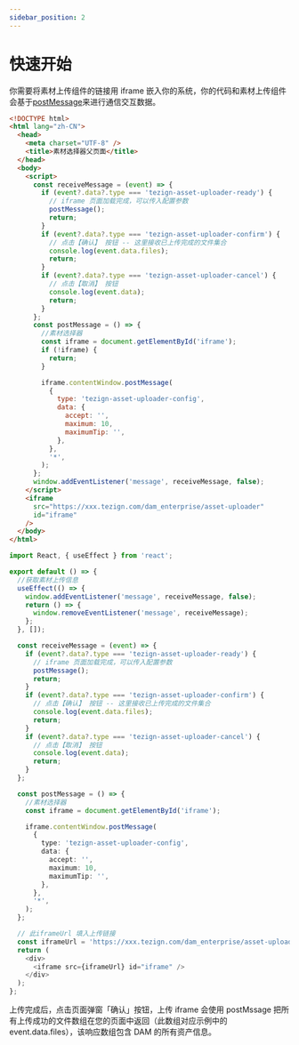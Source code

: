 ```yaml
---
sidebar_position: 2
---
```


# 快速开始

你需要将素材上传组件的链接用 iframe 嵌入你的系统，你的代码和素材上传组件会基于[postMessage](https://developer.mozilla.org/en-US/docs/Web/API/Window/postMessage)来进行通信交互数据。


<Tabs>
  <TabItem value="vanilla" label="原生" default>

```html
<!DOCTYPE html>
<html lang="zh-CN">
  <head>
    <meta charset="UTF-8" />
    <title>素材选择器父页面</title>
  </head>
  <body>
    <script>
      const receiveMessage = (event) => {
        if (event?.data?.type === 'tezign-asset-uploader-ready') {
          // iframe 页面加载完成，可以传入配置参数
          postMessage();
          return;
        }
        if (event?.data?.type === 'tezign-asset-uploader-confirm') {
          // 点击【确认】 按钮 -- 这里接收已上传完成的文件集合
          console.log(event.data.files);
          return;
        }
        if (event?.data?.type === 'tezign-asset-uploader-cancel') {
          // 点击【取消】 按钮
          console.log(event.data);
          return;
        }
      };
      const postMessage = () => {
        //素材选择器
        const iframe = document.getElementById('iframe');
        if (!iframe) {
          return;
        }

        iframe.contentWindow.postMessage(
          {
            type: 'tezign-asset-uploader-config',
            data: {
              accept: '',
              maximum: 10,
              maximumTip: '',
            },
          },
          '*',
        );
      };
      window.addEventListener('message', receiveMessage, false);
    </script>
    <iframe
      src="https://xxx.tezign.com/dam_enterprise/asset-uploader"
      id="iframe"
    />
  </body>
</html>
```

  </TabItem>

  <TabItem value="reactjs" label="React">

```typescript jsx
import React, { useEffect } from 'react';

export default () => {
  //获取素材上传信息
  useEffect(() => {
    window.addEventListener('message', receiveMessage, false);
    return () => {
      window.removeEventListener('message', receiveMessage);
    };
  }, []);

  const receiveMessage = (event) => {
    if (event?.data?.type === 'tezign-asset-uploader-ready') {
      // iframe 页面加载完成，可以传入配置参数
      postMessage();
      return;
    }
    if (event?.data?.type === 'tezign-asset-uploader-confirm') {
      // 点击【确认】 按钮 -- 这里接收已上传完成的文件集合
      console.log(event.data.files);
      return;
    }
    if (event?.data?.type === 'tezign-asset-uploader-cancel') {
      // 点击【取消】 按钮
      console.log(event.data);
      return;
    }
  };

  const postMessage = () => {
    //素材选择器
    const iframe = document.getElementById('iframe');

    iframe.contentWindow.postMessage(
      {
        type: 'tezign-asset-uploader-config',
        data: {
          accept: '',
          maximum: 10,
          maximumTip: '',
        },
      },
      '*',
    );
  };

  // 此iframeUrl 填入上传链接
  const iframeUrl = 'https://xxx.tezign.com/dam_enterprise/asset-uploader';
  return (
    <div>
      <iframe src={iframeUrl} id="iframe" />
    </div>
  );
};
```

  </TabItem>
</Tabs>

上传完成后，点击页面弹窗「确认」按钮，上传 iframe 会使用 postMssage 把所有上传成功的文件数组在您的页面中返回（此数组对应示例中的 event.data.files），该响应数组包含 DAM 的所有资产信息。
